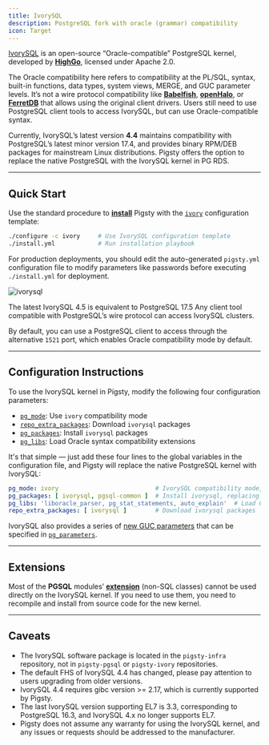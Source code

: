 ```yaml
---
title: IvorySQL
description: PostgreSQL fork with oracle (grammar) compatibility
icon: Target
---
```



[IvorySQL](https://www.ivorysql.org/) is an open-source “Oracle-compatible” PostgreSQL kernel, developed by [**HighGo**](https://www.highgo.com/), licensed under Apache 2.0.

The Oracle compatibility here refers to compatibility at the PL/SQL, syntax, built-in functions, data types, system views, MERGE, and GUC parameter levels. It’s not a wire protocol compatibility like [**Babelfish**](/pgsql/kernel/babelfish), [**openHalo**](/pgsql/kernel/openhalo/), or [**FerretDB**](/ferret/) that allows using the original client drivers. Users still need to use PostgreSQL client tools to access IvorySQL, but can use Oracle-compatible syntax.


Currently, IvorySQL’s latest version **4.4** maintains compatibility with PostgreSQL’s latest minor version 17.4, and provides binary RPM/DEB packages for mainstream Linux distributions. Pigsty offers the option to replace the native PostgreSQL with the IvorySQL kernel in PG RDS.

------

## Quick Start

Use the standard procedure to [**install**](/docs/install/start) Pigsty with the [`ivory`](https://github.com/pgsty/pigsty/blob/main/conf/ivory.yml) configuration template:

```bash
./configure -c ivory     # Use IvorySQL configuration template
./install.yml            # Run installation playbook
```

For production deployments, you should edit the auto-generated `pigsty.yml` configuration file to modify parameters like passwords before executing `./install.yml` for deployment.

![ivorysql](https://pigsty.io/img/pigsty/ivory.jpg)

The latest IvorySQL 4.5 is equivalent to PostgreSQL 17.5 Any client tool compatible with PostgreSQL’s wire protocol can access IvorySQL clusters.

By default, you can use a PostgreSQL client to access through the alternative `1521` port, which enables Oracle compatibility mode by default.


------

## Configuration Instructions

To use the IvorySQL kernel in Pigsty, modify the following four configuration parameters:

- [`pg_mode`](/pgsql/param/#pg_mode): Use `ivory` compatibility mode
- [`repo_extra_packages`](/pgsql/param/#pg_mode): Download `ivorysql` packages
- [`pg_packages`](/pgsql/param/#pg_mode): Install `ivorysql` packages
- [`pg_libs`](/pgsql/param/#pg_mode): Load Oracle syntax compatibility extensions

It's that simple — just add these four lines to the global variables in the configuration file, and Pigsty will replace the native PostgreSQL kernel with IvorySQL:

```yaml
pg_mode: ivory                           # IvorySQL compatibility mode, uses IvorySQL binaries
pg_packages: [ ivorysql, pgsql-common ]  # Install ivorysql, replacing pgsql-main kernel
pg_libs: 'liboracle_parser, pg_stat_statements, auto_explain'  # Load Oracle compatibility extensions
repo_extra_packages: [ ivorysql ]        # Download ivorysql packages
```

IvorySQL also provides a series of [new GUC parameters](https://docs.ivorysql.org/cn/ivorysql-doc/v4.4/v4.4/15#新增变量目前) that can be specified in [`pg_parameters`](/pgsql/param/#pg_parameters).

------

## Extensions

Most of the **PGSQL** modules’ [**extension**](/ext/list/) (non-SQL classes) cannot be used directly on the IvorySQL kernel.
If you need to use them, you need to recompile and install from source code for the new kernel.


------

## Caveats

- The IvorySQL software package is located in the `pigsty-infra` repository, not in `pigsty-pgsql` or `pigsty-ivory` repositories.
- The default FHS of IvorySQL 4.4 has changed, please pay attention to users upgrading from older versions.
- IvorySQL 4.4 requires gibc version >= 2.17, which is currently supported by Pigsty.
- The last IvorySQL version supporting EL7 is 3.3, corresponding to PostgreSQL 16.3, and IvorySQL 4.x no longer supports EL7.
- Pigsty does not assume any warranty for using the IvorySQL kernel, and any issues or requests should be addressed to the manufacturer.